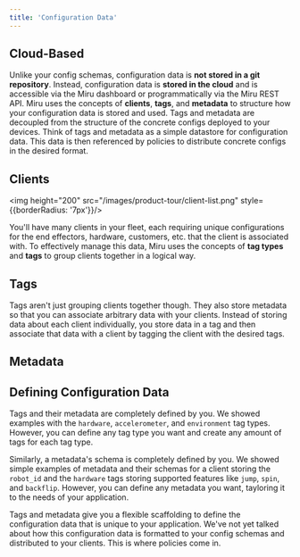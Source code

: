```yaml
---
title: 'Configuration Data'
---
```



## Cloud-Based
Unlike your config schemas, configuration data is **not stored in a git repository**. Instead, configuration data is **stored in the cloud** and is accessible via the Miru dashboard or programmatically via the Miru REST API. Miru uses the concepts of **clients**, **tags**, and **metadata** to structure how your configuration data is stored and used. Tags and metadata are decoupled from the structure of the concrete configs deployed to your devices. Think of tags and metadata as a simple datastore for configuration data. This data is then referenced by policies to distribute concrete configs in the desired format.

## Clients

<ClientDefinition />

<img height="200" src="/images/product-tour/client-list.png" style={{borderRadius: '7px'}}/>

You'll have many clients in your fleet, each requiring unique configurations for the end effectors, hardware, customers, etc. that the client is associated with. To effectively manage this data, Miru uses the concepts of **tag types** and **tags** to group clients together in a logical way.

## Tags

<TagAndTagTypeDefinition />

Tags aren't just grouping clients together though. They also store metadata so that you can associate arbitrary data with your clients. Instead of storing data about each client individually, you store data in a tag and then associate that data with a client by tagging the client with the desired tags.

## Metadata

<MetadataDefinition />

<MetadataSchemaDefinition />

## Defining Configuration Data
Tags and their metadata are completely defined by you. We showed examples with the `hardware`, `accelerometer`, and `environment` tag types. However, you can define any tag type you want and create any amount of tags for each tag type.

Similarly, a metadata's schema is completely defined by you. We showed simple examples of metadata and their schemas for a client storing the `robot_id` and the `hardware` tags storing supported features like `jump`, `spin`, and `backflip`. However, you can define any metadata you want, tayloring it to the needs of your application.

Tags and metadata give you a flexible scaffolding to define the configuration data that is unique to your application. We've not yet talked about how this configuration data is formatted to your config schemas and distributed to your clients. This is where policies come in.

